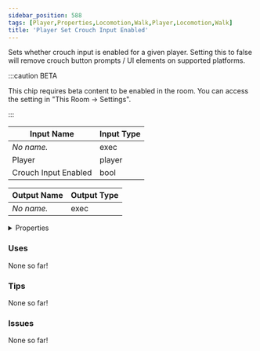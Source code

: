 ```yaml
---
sidebar_position: 588
tags: [Player,Properties,Locomotion,Walk,Player,Locomotion,Walk]
title: 'Player Set Crouch Input Enabled'
---
```


Sets whether crouch input is enabled for a given player. Setting this to false will remove crouch button prompts / UI elements on supported platforms.

:::caution BETA

This chip requires beta content to be enabled in the room. You can access the setting in "This Room -> Settings".

:::


<EsbSvg />

| Input Name | Input Type |
|-----------|-----------|
| *No name.* | exec |
| Player | player |
| Crouch Input Enabled | bool |

| Output Name | Output Type |
|-----------|-----------|
| *No name.* | exec |


<details>
  <summary>Properties</summary>
  <div>
    <div>
    <table>
      <thead>
        <tr>
          <th>Is beta required?</th>
          <th>✅</th>
        </tr>
        <tr>
          <th>Is this chip a trolling risk?</th>
          <th>❌</th>
        </tr>
        <tr>
          <th>Is this chip a role assignment risk?</th>
          <th>❌</th>
        </tr>
        <tr>
          <th>Chip UUID</th>
          <th>046d23a2-5f34-40dc-a586-008c7bc391f0</th>
        </tr>
      </thead>
    </table>
    </div>
  </div>
</details>

### Uses

None so far!

### Tips

None so far!

### Issues

None so far!